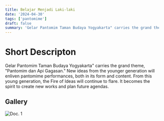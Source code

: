 ```yaml
---
title: Belajar Menjadi Laki-laki
date: '2024-04-30'
tags: ['pantomime']
draft: false
summary: 'Gelar Pantomim Taman Budaya Yogyakarta" carries the grand theme, "Pantomim dan Api Gagasan." New ideas from the younger generation will enliven pantomime performances, both in its form and content. From this young generation, the Fire of Ideas will continue to flare. It becomes the spirit to create new works and plan future agendas.'
---
```


# Short Descripton

Gelar Pantomim Taman Budaya Yogyakarta" carries the grand theme, "Pantomim dan Api Gagasan." New ideas from the younger generation will enliven pantomime performances, both in its form and content. From this young generation, the Fire of Ideas will continue to flare. It becomes the spirit to create new works and plan future agendas.

## Gallery
![Doc. 1](/static/images/belajar-menjadi-laki-laki/belajar-menjadi-laki-laki-1.jpeg)